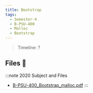 ```yaml
---
title: Bootstrap
tags:
  - Semester-4
  - B-PSU-400
  - Malloc
  - Bootstrap
---
```

> Timeline: ?


## Files 📂

:::note 2020 Subject and Files
- [B-PSU-400_Bootstrap_malloc.pdf](https://github.com/Studio-17/Epitech-Subjects/raw/main/Semester-4/B-PSU-400/Malloc/Bootstrap/B-PSU-400_Bootstrap_malloc.pdf)
:::

